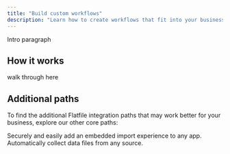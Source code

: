 ```yaml
---
title: "Build custom workflows"
description: "Learn how to create workflows that fit into your business processes."
---
```


Intro paragraph

## How it works

walk through here

## Additional paths

To find the additional Flatfile integration paths that may work better for your business, explore our other core paths:

<CardGroup cols={2}>
    <Card title="Embed in your app" icon="person-to-portal" href="/core-paths/embedding" >
    Securely and easily add an embedded import experience to any app.
  </Card>
  <Card title="Setup headless file feeds" icon="bolt-auto" href="headless" >
    Automatically collect data files from any source.
  </Card>
</CardGroup>